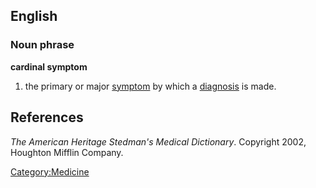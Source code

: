 ==English==
===Noun phrase===
'''cardinal symptom'''
#the primary or major [[symptom]] by which a [[diagnosis]] is made.

==References==
''The American Heritage Stedman's Medical Dictionary''. Copyright 2002, Houghton Mifflin Company. 

[[Category:Medicine]]